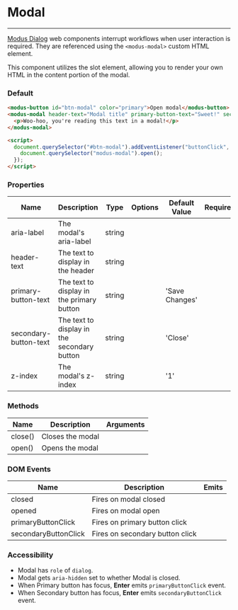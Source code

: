 
# Modal

---

[Modus Dialog]() web components interrupt workflows when user interaction is required. They are referenced using the `<modus-modal>` custom HTML element.

This component utilizes the slot element, allowing you to render your own HTML in the content portion of the modal.

### Default

<Story id="components-modal--default" />

```html
<modus-button id="btn-modal" color="primary">Open modal</modus-button>
<modus-modal header-text="Modal title" primary-button-text="Sweet!" secondary-button-text="Save changes">
  <p>Woo-hoo, you're reading this text in a modal!</p>
</modus-modal>

<script>
  document.querySelector("#btn-modal").addEventListener("buttonClick", () => {
    document.querySelector("modus-modal").open();
  });
</script>
```

### Properties

<section>
  <table>
    <thead>
      <tr>
        <th>Name</th>
        <th>Description</th>
        <th>Type</th>
        <th>Options</th>
        <th>Default Value</th>
        <th>Required</th>
      </tr>
    </thead>
    <tbody>
      <tr>
        <td>aria-label</td>
        <td>The modal's aria-label</td>
        <td>string</td>
        <td></td>
        <td></td>
        <td></td>
      </tr>
      <tr>
        <td>header-text</td>
        <td>The text to display in the header</td>
        <td>string</td>
        <td></td>
        <td></td>
        <td></td>
      </tr>
      <tr>
        <td>primary-button-text</td>
        <td>The text to display in the primary button</td>
        <td>string</td>
        <td></td>
        <td>'Save Changes'</td>
        <td></td>
      </tr>
      <tr>
        <td>secondary-button-text</td>
        <td>The text to display in the secondary button</td>
        <td>string</td>
        <td></td>
        <td>'Close'</td>
        <td></td>
      </tr>
      <tr>
        <td>z-index</td>
        <td>The modal's z-index</td>
        <td>string</td>
        <td></td>
        <td>'1'</td>
        <td></td>
      </tr>
    </tbody>
  </table>
</section>

### Methods

<section>
  <table>
    <thead>
      <tr>
        <th>Name</th>
        <th>Description</th>
        <th>Arguments</th>
      </tr>
    </thead>
    <tbody>
      <tr>
        <td>close()</td>
        <td>Closes the modal</td>
        <td></td>
      </tr>
      <tr>
        <td>open()</td>
        <td>Opens the modal</td>
        <td></td>
      </tr>
    </tbody>
  </table>
</section>

### DOM Events

<section>
  <table>
    <thead>
      <tr>
        <th>Name</th>
        <th>Description</th>
        <th>Emits</th>
      </tr>
    </thead>
    <tbody>
      <tr>
        <td>closed</td>
        <td>Fires on modal closed</td>
        <td></td>
      </tr>
      <tr>
        <td>opened</td>
        <td>Fires on modal open</td>
        <td></td>
      </tr>
      <tr>
        <td>primaryButtonClick</td>
        <td>Fires on primary button click</td>
        <td></td>
      </tr>
      <tr>
        <td>secondaryButtonClick</td>
        <td>Fires on secondary button click</td>
        <td></td>
      </tr>
    </tbody>
  </table>
</section>

### Accessibility

- Modal has `role` of `dialog`.
- Modal gets `aria-hidden` set to whether Modal is closed.
- When Primary button has focus, **Enter** emits `primaryButtonClick` event.
- When Secondary button has focus, **Enter** emits `secondaryButtonClick` event.
